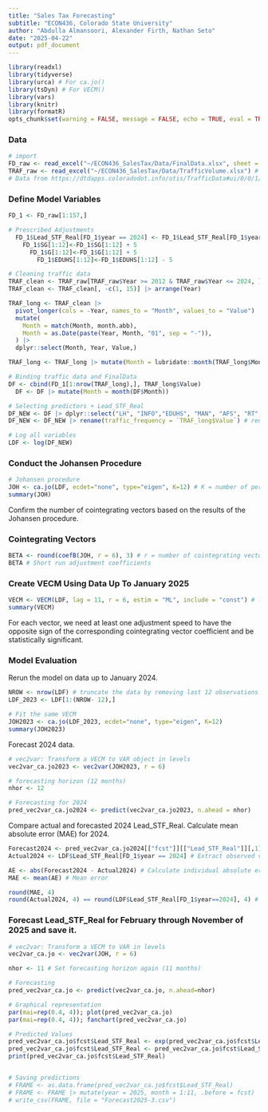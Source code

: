 ```yaml
---
title: "Sales Tax Forecasting"
subtitle: "ECON436, Colorado State University"
author: "Abdulla Almansoori, Alexander Firth, Nathan Seto"
date: "2025-04-22"
output: pdf_document
---
```


```r
library(readxl)
library(tidyverse)
library(urca) # For ca.jo()
library(tsDyn) # For VECM()
library(vars)
library(knitr)
library(formatR)
opts_chunk$set(warning = FALSE, message = FALSE, echo = TRUE, eval = TRUE, tidy = TRUE)
```


### Data

```r
# import
FD_raw <- read_excel("~/ECON436_SalesTax/Data/FinalData.xlsx", sheet = 1) # BLS and Fort Collins sales tax data set
TRAF_raw <- read_excel("~/ECON436_SalesTax/Data/TrafficVolume.xlsx") # Traffic data (external)
# Data from https://dtdapps.coloradodot.info/otis/TrafficData#ui/0/0/1/station/000127/criteria/27425//false/true/
```


### Define Model Variables

```r
FD_1 <- FD_raw[1:157,]

# Prescribed Adjustments
  FD_1$Lead_STF_Real[FD_1$year == 2024] <- FD_1$Lead_STF_Real[FD_1$year == 2024] * (3.85/4.35)
    FD_1$SG[1:12]<-FD_1$SG[1:12] + 5
      FD_1$G[1:12]<-FD_1$G[1:12] + 5
        FD_1$EDUHS[1:12]<-FD_1$EDUHS[1:12] - 5

# Cleaning traffic data
TRAF_clean <- TRAF_raw[TRAF_raw$Year >= 2012 & TRAF_raw$Year <= 2024, ]
TRAF_clean <- TRAF_clean[, -c(1, 15)] |> arrange(Year)

TRAF_long <- TRAF_clean |>
  pivot_longer(cols = -Year, names_to = "Month", values_to = "Value") |>
  mutate(
    Month = match(Month, month.abb),
    Month = as.Date(paste(Year, Month, "01", sep = "-")),
  ) |>
  dplyr::select(Month, Year, Value,)

TRAF_long <- TRAF_long |> mutate(Month = lubridate::month(TRAF_long$Month))

# Binding traffic data and FinalData
DF <- cbind(FD_1[1:nrow(TRAF_long),], TRAF_long$Value)
  DF <- DF |> mutate(Month = month(DF$Month))

# Selecting predictors + Lead_STF_Real
DF_NEW <- DF |> dplyr::select("LH", "INFO","EDUHS", "MAN", "AFS", "RT", "TRAF_long$Value", "Lead_STF_Real")
DF_NEW <- DF_NEW |> rename(traffic_frequency = `TRAF_long$Value`) # rename column

# Log all variables
LDF <- log(DF_NEW)
```


### Conduct the Johansen Procedure

```r
# Johansen procedure
JOH <- ca.jo(LDF, ecdet="none", type="eigen", K=12) # K = number of periods in a year (4 if quarterly data, 12 if monthly data)
summary(JOH)
```

Confirm the number of cointegrating vectors based on the results of the Johansen procedure.


### Cointegrating Vectors

```r
BETA <- round(coefB(JOH, r = 6), 3) # r = number of cointegrating vectors
BETA # Short run adjustment coefficients
```


### Create VECM Using Data Up To January 2025

```r
VECM <- VECM(LDF, lag = 11, r = 6, estim = "ML", include = "const") # lag = K - 1
summary(VECM)
```

For each vector, we need at least one adjustment speed to have the opposite sign of the corresponding cointegrating vector coefficient and be statistically significant.


### Model Evaluation


Rerun the model on data up to January 2024.

```r
NROW <- nrow(LDF) # truncate the data by removing last 12 observations
LDF_2023 <- LDF[1:(NROW- 12),]

# Fit the same VECM 
JOH2023 <- ca.jo(LDF_2023, ecdet="none", type="eigen", K=12)
summary(JOH2023)
```


Forecast 2024 data.

```r
# vec2var: Transform a VECM to VAR object in levels
vec2var_ca.jo2023 <- vec2var(JOH2023, r = 6)

# forecasting horizon (12 months)
nhor <- 12

# Forecasting for 2024
pred_vec2var_ca.jo2024 <- predict(vec2var_ca.jo2023, n.ahead = nhor)
```


Compare actual and forecasted 2024 Lead_STF_Real. Calculate mean absolute error (MAE) for 2024.

```r
Forecast2024 <- pred_vec2var_ca.jo2024[["fcst"]][["Lead_STF_Real"]][,1] # Extract forecasted values
Actual2024 <- LDF$Lead_STF_Real[FD_1$year == 2024] # Extract observed values

AE <- abs(Forecast2024 - Actual2024) # Calculate individual absolute error
MAE <- mean(AE) # Mean error

round(MAE, 4)
round(Actual2024, 4) == round(LDF$Lead_STF_Real[FD_1$year==2024], 4) # Verification
```


### Forecast Lead_STF_Real for February through November of 2025 and save it.

```r
# vec2var: Transform a VECM to VAR in levels
vec2var_ca.jo <- vec2var(JOH, r = 6)

nhor <- 11 # Set forecasting horizon again (11 months)

# Forecasting
pred_vec2var_ca.jo <- predict(vec2var_ca.jo, n.ahead=nhor)

# Graphical representation
par(mai=rep(0.4, 4)); plot(pred_vec2var_ca.jo)
par(mai=rep(0.4, 4)); fanchart(pred_vec2var_ca.jo)

# Predicted Values
pred_vec2var_ca.jo$fcst$Lead_STF_Real <- exp(pred_vec2var_ca.jo$fcst$Lead_STF_Real)
pred_vec2var_ca.jo$fcst$Lead_STF_Real <- pred_vec2var_ca.jo$fcst$Lead_STF_Real * (4.35/3.85)
print(pred_vec2var_ca.jo$fcst$Lead_STF_Real)


# Saving predictions
# FRAME <- as.data.frame(pred_vec2var_ca.jo$fcst$Lead_STF_Real)
# FRAME <- FRAME |> mutate(year = 2025, month = 1:11, .before = fcst)
# write_csv(FRAME, file = "Forecast2025-3.csv")
```

